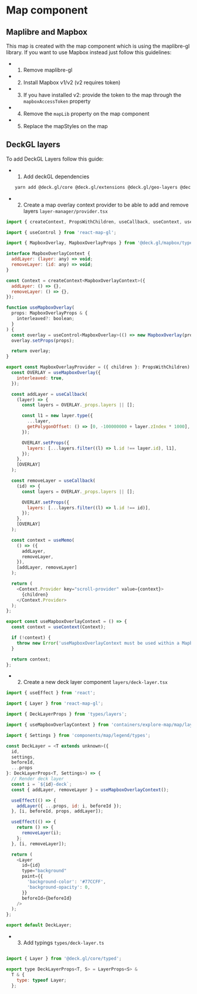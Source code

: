 
# Map component

<MapImplementation />

## Maplibre and Mapbox

This map is created with the map component which is using the maplibre-gl library. If you want to use Mapbox instead just follow this guidelines:

* 1) Remove maplibre-gl
* 2) Install Mapbox v1/v2 (v2 requires token)
* 3) If you have installed v2: provide the token to the map through the `mapboxAccessToken` property
* 4) Remove the `mapLib` property on the map component
* 5) Replace the mapStyles on the map

## DeckGL layers

To add DeckGL Layers follow this guide:

* 1) Add deckGL dependencies
  ```bash
  yarn add @deck.gl/core @deck.gl/extensions @deck.gl/geo-layers @deck.gl/layers @deck.gl/mapbox @deck.gl/mesh-layers
  ```

* 2) Create a map overlay context provider to be able to add and remove layers `layer-manager/provider.tsx`

```javascript
import { createContext, PropsWithChildren, useCallback, useContext, useMemo } from 'react';

import { useControl } from 'react-map-gl';

import { MapboxOverlay, MapboxOverlayProps } from '@deck.gl/mapbox/typed';

interface MapboxOverlayContext {
  addLayer: (layer: any) => void;
  removeLayer: (id: any) => void;
}

const Context = createContext<MapboxOverlayContext>({
  addLayer: () => {},
  removeLayer: () => {},
});

function useMapboxOverlay(
  props: MapboxOverlayProps & {
    interleaved?: boolean;
  }
) {
  const overlay = useControl<MapboxOverlay>(() => new MapboxOverlay(props));
  overlay.setProps(props);

  return overlay;
}

export const MapboxOverlayProvider = ({ children }: PropsWithChildren) => {
  const OVERLAY = useMapboxOverlay({
    interleaved: true,
  });

  const addLayer = useCallback(
    (layer) => {
      const layers = OVERLAY._props.layers || [];

      const l1 = new layer.type({
        ...layer,
        getPolygonOffset: () => [0, -100000000 + layer.zIndex * 1000],
      });

      OVERLAY.setProps({
        layers: [...layers.filter((l) => l.id !== layer.id), l1],
      });
    },
    [OVERLAY]
  );

  const removeLayer = useCallback(
    (id) => {
      const layers = OVERLAY._props.layers || [];

      OVERLAY.setProps({
        layers: [...layers.filter((l) => l.id !== id)],
      });
    },
    [OVERLAY]
  );

  const context = useMemo(
    () => ({
      addLayer,
      removeLayer,
    }),
    [addLayer, removeLayer]
  );

  return (
    <Context.Provider key="scroll-provider" value={context}>
      {children}
    </Context.Provider>
  );
};

export const useMapboxOverlayContext = () => {
  const context = useContext(Context);

  if (!context) {
    throw new Error('useMapboxOverlayContext must be used within a MapboxOverlayProvider');
  }

  return context;
};

```

* 2) Create a new deck layer component `layers/deck-layer.tsx`

```javascript
import { useEffect } from 'react';

import { Layer } from 'react-map-gl';

import { DeckLayerProps } from 'types/layers';

import { useMapboxOverlayContext } from 'containers/explore-map/map/layer-manager/provider';

import { Settings } from 'components/map/legend/types';

const DeckLayer = <T extends unknown>({
  id,
  settings,
  beforeId,
  ...props
}: DeckLayerProps<T, Settings>) => {
  // Render deck layer
  const i = `${id}-deck`;
  const { addLayer, removeLayer } = useMapboxOverlayContext();

  useEffect(() => {
    addLayer({ ...props, id: i, beforeId });
  }, [i, beforeId, props, addLayer]);

  useEffect(() => {
    return () => {
      removeLayer(i);
    };
  }, [i, removeLayer]);

  return (
    <Layer
      id={id}
      type="background"
      paint={{
        'background-color': '#77CCFF',
        'background-opacity': 0,
      }}
      beforeId={beforeId}
    />
  );
};

export default DeckLayer;

```

* 3) Add typings `types/deck-layer.ts`


```javascript

import { Layer } from '@deck.gl/core/typed';

export type DeckLayerProps<T, S> = LayerProps<S> &
  T & {
    type: typeof Layer;
  };

```
